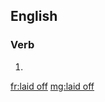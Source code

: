 ==English==

===Verb===
{{head|en|head=[[laid]] [[off]]}}

# {{en-past of|lay off}}

[[fr:laid off]]
[[mg:laid off]]
